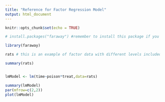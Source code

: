 ```yaml
---
title: "Reference for Factor Regression Model"
output: html_document
---
```


```r
knitr::opts_chunk$set(echo = TRUE)
```

```r
# install.packages("faraway") #remember to install this package if you did not before 

library(faraway)

rats # this is an example of factor data with different levels included in the package faraway

summary(rats)


lmModel <- lm(time~poison*treat,data=rats)

summary(lmModel)
par(mfrow=c(2,2))
plot(lmModel)


```



